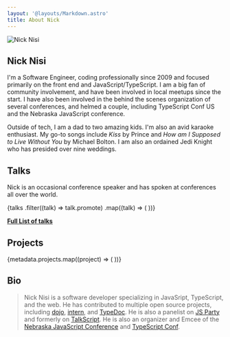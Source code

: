 ```yaml
---
layout: '@layouts/Markdown.astro'
title: About Nick
---
```



<section>
  <div class="flex items-center flex-col">
    <img
      alt="Nick Nisi"
      class="rounded-full w-64 h-64"
      src="/img/profile.jpg"
    />
    <h1>Nick Nisi</h1>
  </div>
</section>

I'm a Software Engineer, coding professionally since 2009 and focused primarily on the front end and
JavaScript/TypeScript. I am a big fan of community involvement, and have been involved in local meetups since the start.
I have also been involved in the behind the scenes organization of several conferences, and helmed a couple, including
TypeScript Conf US and the Nebraska JavaScript conference.

Outside of tech, I am a dad to two amazing kids. I'm also an avid karaoke enthusiast. My go-to songs include _Kiss_ by
Prince and _How am I Supposed to Live Without You_ by Michael Bolton. I am also an ordained Jedi Knight who has
presided over nine weddings.

## Talks

Nick is an occasional conference speaker and has spoken at conferences all over the world.

<div class="md:grid grid-cols-3 md:auto-rows-auto">
  {talks
    .filter((talk) => talk.promote)
    .map((talk) => (
      <Talk {...talk} />
    ))}
</div>

**[Full List of talks](/talks)**

## Projects

<div class="flex place-content-evenly flex-wrap">
  {metadata.projects.map((project) => (
    <Project {...project} />
  ))}
</div>

## Bio

> Nick Nisi is a software developer specializing in JavaSript, TypeScript, and the web. He has contributed to multiple open source projects, including [dojo](https://dojo.io), [intern](https://intern.io), and [TypeDoc](http://typedoc.org). He is also a panelist on [JS Party](https://changelog.com/jsparty) and formerly on [TalkScript](https://talkscript.fm). He is also an organizer and Emcee of the [Nebraska JavaScript Conference](https://nejsconf.com) and [TypeScript Conf](https://tsconf.io).
